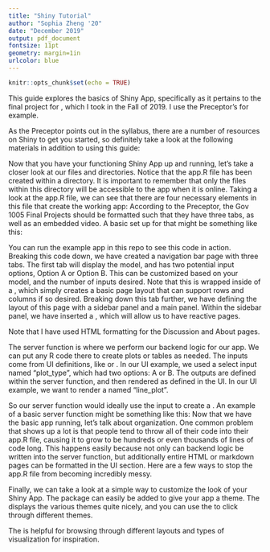 ```yaml
---
title: "Shiny Tutorial"
author: "Sophia Zheng '20"
date: "December 2019"
output: pdf_document
fontsize: 11pt
geometry: margin=1in
urlcolor: blue
---
```


```r
knitr::opts_chunk$set(echo = TRUE)
```

\section*{About This Guide}
This guide explores the basics of Shiny App, specifically as it pertains to the final project for \textbf{Gov 1005: Data}, which I took in the Fall of 2019. I use the Preceptor's  \href{https://github.com/davidkane9/nra}{sample repository on the NRA} for example.

\section*{Helpful Resources}
As the Preceptor points out in the syllabus, there are a number of resources on Shiny to get you started, so definitely take a look at the following materials in addition to using this guide:

\begin{enumerate}
  \item \href{https://shiny.rstudio.com/tutorial/}{Shiny Video Tutorials}: this is a comprehensive video tutorial that goes through all of the basics of building a Shiny app and adding customization. It is 2 and a half hours long, but individual chapters can be found at the same link for walk throughs on smaller topics. The first 40 or so minutes of the tutorial are particularly helpful in getting a basic app running and available on shinyapps.io. 
  
  \item \href{https://shiny.rstudio.com/tutorial/written-tutorial/lesson1/}{Shiny Written Tutorials}: this tutorial is also quite comprehensive, and walks through templates for the example Shiny document. It breaks down the set up of UI, control widgets, reactive output (like dropdown variables), using R scripts and data, using reactive expressions, and sharing the app.
  
  \item \href{https://mastering-shiny.org/}{\textit{Mastering Shiny} by Hadley Wickham}: this book is a really nice guide to using Shiny and best practices for higher-quality apps, including reducing code duplication.

\end{enumerate}

\section*{Set Up and Getting Started}
\begin{itemize}
  \item Sign up for a Shiny account at \href{https://www.shinyapps.io/}{https://www.shinyapps.io/}.
  
  \item Install the Shiny package with: \texttt{install.packages("shiny")}
  
  \item Create a Shiny app from RStudio with: \texttt{File > New File > Shiny Web App...}
  
  \begin{itemize}
    \item In the popup, choose Single File (app.R) - this doesn't particularly matter, but is the way that the Preceptor taught in class, and is the way that his example is set up. If you would prefer to have two separate files for ui and server, this is also valid and might allow for cleaner code. 
  \end{itemize}
  
  \item You should now have a functioning example Shiny App - click \texttt{Run App} or use the keyboard shortcut \texttt{Cmd/Ctrl + Shift + Enter} to see this app in action! You can view it in a new window, or in an external web browser (see the dropdown arrow next to \texttt{Run App} for the options). Notice that the example includes a slider that allows the viewer to change the number of the bins that the histogram has.
  
\end{itemize}

\section*{Building Your Basic App}
Now that you have your functioning Shiny App up and running, let's take a closer look at our files and directories. Notice that the app.R file has been created within a directory. It is important to remember that only the files within this directory will be accessible to the app when it is online. Taking a look at the app.R file, we can see that there are four necessary elements in this file that create the working app:
\begin{enumerate}
\item First, it calls \texttt{library(shiny)}
\item Then, it defines a user interface with \texttt{ui <- fluidPage(...)}
\item It also defines server logic, which takes in an input from the UI, and produces an output based on that input, as defined by \texttt{server <- function(input, output) \{...\}}
\item Finally, it calls \texttt{shinyApp(ui, server)} to run the app.
\end{enumerate}

\subsection*{Setting Up the Basic UI}

According to the Preceptor, the Gov 1005 Final Projects should be formatted such that they have three tabs, as well as an embedded video. A basic set up for that might be something like this:
\begin{verbatim}
ui <- navbarPage(
  "Final Project Title",
  tabPanel("Model",
           fluidPage(
              titlePanel("Model Title"),
              sidebarLayout(
                  sidebarPanel(
                      selectInput(
                          "plot_type",
                          "Plot Type",
                          c("Option A" = "a", "Option B" = "b")
                      )),
                  mainPanel(plotOutput("line_plot")))
             )),
  tabPanel("Discussion",
           titlePanel("Discussion Title"),
           p("Tour of the modeling choices you made and 
              an explanation of why you made them")),
  tabPanel("About", 
          titlePanel("About"),
          h3("Project Background and Motivations"),
          p("Hello, this is where I talk about my project."),
          h3("About Me"),
          p("My name is ______ and I study ______. 
             You can reach me at ______@college.harvard.edu.")))
\end{verbatim}
You can run the example app in this repo to see this code in action. Breaking this code down, we have created a navigation bar page with three tabs. The first tab will display the model, and has two potential input options, Option A or Option B. This can be customized based on your model, and the number of inputs desired. Note that this is wrapped inside of a \texttt{fluidPage()}, which simply creates a basic page layout that can support rows and columns if so desired. Breaking down this tab further, we have \texttt{sidebarLayout()} defining the layout of this page with a sidebar panel and a main panel. Within the sidebar panel, we have inserted a \texttt{selectInput}, which will allow us to have reactive pages.

Note that I have used HTML formatting for the Discussion and About pages.

\subsection*{Setting up the Server}
The server function is where we perform our backend logic for our app. We can put any R code there to create plots or tables as needed. The inputs come from UI definitions, like \texttt{selectInput()} or \texttt{sliderInput()}. In our UI example, we used a select input named "plot_type", which had two options: A or B. The outputs are defined within the server function, and then rendered as defined in the UI. In our UI example, we want to render a \texttt{plotOutput} named "line_plot".

So our server function would ideally use the \texttt{plot_type} input to create a \texttt{line_plot}. An example of a basic server function might be something like this:
\begin{verbatim}
server <- function(input, output) {
    output$line_plot <- renderPlot({
        # generate type based on input$plot_type from ui
        ifelse(
            input$plot_type == "a",
            # if input$plot_type is "a", plot histogram of "waiting" column 
            # from the faithful dataframe
            x   <- faithful[, 2],
            # if input$plot_type is "b", plot histogram of "eruptions" column
            # from the faithful dataframe
            x   <- faithful[, 1]
        )
        # draw the histogram with the specified number of bins
        hist(x, col = 'darkgray', border = 'white')
    })
}
\end{verbatim}

\section*{Organization}
Now that we have the basic app running, let's talk about organization. One common problem that shows up a lot is that people tend to throw all of their code into their app.R file, causing it to grow to be hundreds or even thousands of lines of code long. This happens easily because not only can backend logic be written into the server function, but additionally entire HTML or markdown pages can be formatted in the UI section. Here are a few ways to stop the app.R file from becoming incredibly messy.
\begin{enumerate}
\item First, you can put all large blocks of text into separate files. For example, we could take the HTML formatting from the "About" tab section and put it into a separate about.html file, or similarly format the same section using markdown. Then you would simply use the shiny function \texttt{includeHTML()} or \texttt{includeMarkdown()} to insert your file contents.
\item Second, put as much prep work as possible into a separate (or multiple separate) R file. This is helpful for readability, as it will generate more small files, but it is also helpful in that the app will not have to run all of the heavy prep calculations while it's trying to load. For this, a tip is to perform heavy operations in a document titled prep-shiny.R, for example, and to save any helpful outputs as graphic images or gifs, or as rds files that can then be loaded into the app.R file. 
\item Third, keep your repository clean. Do not save unneccessary raw data files or the like to your repository, as this may just create clutter. Make sure to update your .gitignore file with anything that you would not like to have on your Github repository or on the Shiny App. This includes the .Rproj file, raw data files, and cache files.
\end{enumerate}

\section*{Customizations}
Finally, we can take a look at a simple way to customize the look of your Shiny App. The package \texttt{shinythemes} can easily be added to give your app a theme. The \href{http://rstudio.github.io/shinythemes/}{shinythemes website} displays the various themes quite nicely, and you can use the \href{https://shiny.rstudio.com/gallery/shiny-theme-selector.html}{theme selector} to click through different themes.

The \href{https://shiny.rstudio.com/gallery/}{Shiny gallery} is helpful for browsing through different layouts and types of visualization for inspiration.

